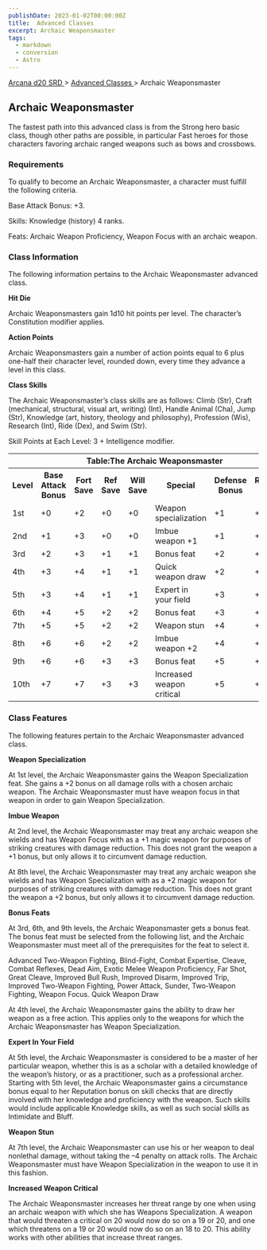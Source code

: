 ```yaml
---
publishDate: 2023-01-02T00:00:00Z
title:  Advanced Classes 
excerpt: Archaic Weaponsmaster
tags:
  - markdown
  - conversion
  - Astro
---
```


[ Arcana d20 SRD ](/#arcanaD20) > [ Advanced Classes ](arcana-d20-srd-advanced-classes-index) > Archaic Weaponsmaster

##  Archaic Weaponsmaster

The fastest path into this advanced class is from the Strong hero basic class,
though other paths are possible, in particular Fast heroes for those
characters favoring archaic ranged weapons such as bows and crossbows.

###  Requirements

To qualify to become an Archaic Weaponsmaster, a character must fulfill the
following criteria.

Base Attack Bonus: +3.

Skills: Knowledge (history) 4 ranks.

Feats: Archaic Weapon Proficiency, Weapon Focus with an archaic weapon.

###  Class Information

The following information pertains to the Archaic Weaponsmaster advanced
class.

**Hit Die**

Archaic Weaponsmasters gain 1d10 hit points per level. The character’s
Constitution modifier applies.

**Action Points**

Archaic Weaponsmasters gain a number of action points equal to 6 plus one-half
their character level, rounded down, every time they advance a level in this
class.

**Class Skills**

The Archaic Weaponsmaster’s class skills are as follows: Climb (Str), Craft
(mechanical, structural, visual art, writing) (Int), Handle Animal (Cha), Jump
(Str), Knowledge (art, history, theology and philosophy), Profession (Wis),
Research (Int), Ride (Dex), and Swim (Str).

Skill Points at Each Level: 3 + Intelligence modifier.


<table> <tr> <th colspan="8"> Table:The Archaic Weaponsmaster </th> </tr> <tr> <th> Level </th> <th> Base Attack Bonus </th> <th> Fort Save </th> <th> Ref Save </th> <th> Will Save </th> <th> Special </th> <th> Defense Bonus </th> <th> Reputation Bonus </th> </tr> <tr> <td> 1st </td> <td> +0 </td> <td> +2 </td> <td> +0 </td> <td> +0 </td> <td> Weapon specialization </td> <td> +1 </td> <td> +1 </td> </tr> <tr class="shaded"> <td> 2nd </td> <td> +1 </td> <td> +3 </td> <td> +0 </td> <td> +0 </td> <td> Imbue weapon +1 </td> <td> +1 </td> <td> +1 </td> </tr> <tr> <td> 3rd </td> <td> +2 </td> <td> +3 </td> <td> +1 </td> <td> +1 </td> <td> Bonus feat </td> <td> +2 </td> <td> +1 </td> </tr> <tr class="shaded"> <td> 4th </td> <td> +3 </td> <td> +4 </td> <td> +1 </td> <td> +1 </td> <td> Quick weapon draw </td> <td> +2 </td> <td> +2 </td> </tr> <tr> <td> 5th </td> <td> +3 </td> <td> +4 </td> <td> +1 </td> <td> +1 </td> <td> Expert in your field </td> <td> +3 </td> <td> +2 </td> </tr> <tr class="shaded"> <td> 6th </td> <td> +4 </td> <td> +5 </td> <td> +2 </td> <td> +2 </td> <td> Bonus feat </td> <td> +3 </td> <td> +2 </td> </tr> <tr> <td> 7th </td> <td> +5 </td> <td> +5 </td> <td> +2 </td> <td> +2 </td> <td> Weapon stun </td> <td> +4 </td> <td> +3 </td> </tr> <tr class="shaded"> <td> 8th </td> <td> +6 </td> <td> +6 </td> <td> +2 </td> <td> +2 </td> <td> Imbue weapon +2 </td> <td> +4 </td> <td> +3 </td> </tr> <tr> <td> 9th </td> <td> +6 </td> <td> +6 </td> <td> +3 </td> <td> +3 </td> <td> Bonus feat </td> <td> +5 </td> <td> +3 </td> </tr> <tr class="shaded"> <td> 10th </td> <td> +7 </td> <td> +7 </td> <td> +3 </td> <td> +3 </td> <td> Increased weapon critical </td> <td> +5 </td> <td> +4 </td> </tr> </table>


###  Class Features

The following features pertain to the Archaic Weaponsmaster advanced class.

**Weapon Specialization**

At 1st level, the Archaic Weaponsmaster gains the Weapon Specialization feat.
She gains a +2 bonus on all damage rolls with a chosen archaic weapon. The
Archaic Weaponsmaster must have weapon focus in that weapon in order to gain
Weapon Specialization.

**Imbue Weapon**

At 2nd level, the Archaic Weaponsmaster may treat any archaic weapon she
wields and has Weapon Focus with as a +1 magic weapon for purposes of striking
creatures with damage reduction. This does not grant the weapon a +1 bonus,
but only allows it to circumvent damage reduction.

At 8th level, the Archaic Weaponsmaster may treat any archaic weapon she
wields and has Weapon Specialization with as a +2 magic weapon for purposes of
striking creatures with damage reduction. This does not grant the weapon a +2
bonus, but only allows it to circumvent damage reduction.

**Bonus Feats**

At 3rd, 6th, and 9th levels, the Archaic Weaponsmaster gets a bonus feat. The
bonus feat must be selected from the following list, and the Archaic
Weaponsmaster must meet all of the prerequisites for the feat to select it.

Advanced Two-Weapon Fighting, Blind-Fight, Combat Expertise, Cleave, Combat
Reflexes, Dead Aim, Exotic Melee Weapon Proficiency, Far Shot, Great Cleave,
Improved Bull Rush, Improved Disarm, Improved Trip, Improved Two-Weapon
Fighting, Power Attack, Sunder, Two-Weapon Fighting, Weapon Focus. Quick
Weapon Draw

At 4th level, the Archaic Weaponsmaster gains the ability to draw her weapon
as a free action. This applies only to the weapons for which the Archaic
Weaponsmaster has Weapon Specialization.

**Expert In Your Field**

At 5th level, the Archaic Weaponsmaster is considered to be a master of her
particular weapon, whether this is as a scholar with a detailed knowledge of
the weapon’s history, or as a practitioner, such as a professional archer.
Starting with 5th level, the Archaic Weaponsmaster gains a circumstance bonus
equal to her Reputation bonus on skill checks that are directly involved with
her knowledge and proficiency with the weapon. Such skills would include
applicable Knowledge skills, as well as such social skills as Intimidate and
Bluff.

**Weapon Stun**

At 7th level, the Archaic Weaponsmaster can use his or her weapon to deal
nonlethal damage, without taking the –4 penalty on attack rolls. The Archaic
Weaponsmaster must have Weapon Specialization in the weapon to use it in this
fashion.

**Increased Weapon Critical**

The Archaic Weaponsmaster increases her threat range by one when using an
archaic weapon with which she has Weapons Specialization. A weapon that would
threaten a critical on 20 would now do so on a 19 or 20, and one which
threatens on a 19 or 20 would now do so on an 18 to 20. This ability works
with other abilities that increase threat ranges.

